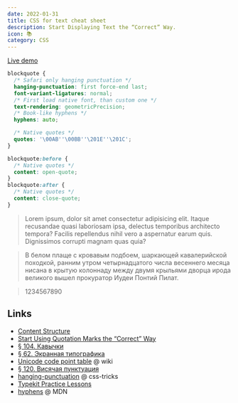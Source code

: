 ```yaml
---
date: 2022-01-31
title: CSS for text cheat sheet
description: Start Displaying Text the “Correct” Way.
icon: 📚
category: CSS
---
```


[Live demo](https://jsbin.com/muqomobeyu)

```css
blockquote {
  /* Safari only hanging punctuation */
  hanging-punctuation: first force-end last;
  font-variant-ligatures: normal;
  /* First load native font, than custom one */
  text-rendering: geometricPrecision;
  /* Book-like hyphens */
  hyphens: auto;

  /* Native quotes */
  quotes: '\00AB''\00BB''\201E''\201C';
}

blockquote:before {
  /* Native quotes */
  content: open-quote;
}
blockquote:after {
  /* Native quotes */
  content: close-quote;
}
```

> Lorem ipsum, dolor sit amet consectetur adipisicing elit. Itaque recusandae quasi laboriosam ipsa, delectus temporibus architecto tempora? Facilis repellendus nihil vero a aspernatur earum quis. Dignissimos corrupti magnam quas quia?

> В белом плаще с кровавым подбоем, шаркающей кавалерийской походкой, ранним утром четырнадцатого числа весеннего месяца нисана в крытую колоннаду между двумя крыльями дворца ирода великого вышел прокуратор Иудеи Понтий Пилат.

> 1234567890

## Links

- [Content Structure](https://www.w3.org/WAI/tutorials/page-structure/content/)
- [Start Using Quotation Marks the “Correct” Way](https://webdesign.tutsplus.com/articles/start-using-quotation-marks-the-correct-way--webdesign-16905)
- [§ 104. Кавычки](https://www.artlebedev.ru/kovodstvo/sections/104/)
- [§ 62. Экранная типографика](https://www.artlebedev.ru/kovodstvo/sections/62/)
- [Unicode code point table](https://en.wikipedia.org/wiki/Quotation_mark#Unicode_code_point_table) @ wiki
- [§ 120. Висячая пунктуация](https://www.artlebedev.ru/kovodstvo/sections/120/)
- [hanging-punctuation](https://css-tricks.com/almanac/properties/h/hanging-punctuation/) @ css-tricks
- [Typekit Practice Lessons](https://practice.typekit.com/lesson/)
- [hyphens](https://developer.mozilla.org/en-US/docs/Web/CSS/hyphens) @ MDN
